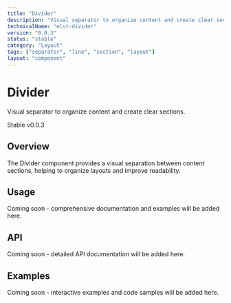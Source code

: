 ```yaml
---
title: "Divider"
description: "Visual separator to organize content and create clear sections."
technicalName: "elvt-divider"
version: "0.0.3"
status: "stable"
category: "Layout"
tags: ["separator", "line", "section", "layout"]
layout: "component"
---
```


# Divider

Visual separator to organize content and create clear sections.

<elvt-badge tone="success" size="small">Stable</elvt-badge> <elvt-badge tone="neutral" size="small">v0.0.3</elvt-badge>

## Overview

The Divider component provides a visual separation between content sections, helping to organize layouts and improve readability.

## Usage

Coming soon - comprehensive documentation and examples will be added here.

## API

Coming soon - detailed API documentation will be added here.

## Examples

Coming soon - interactive examples and code samples will be added here.